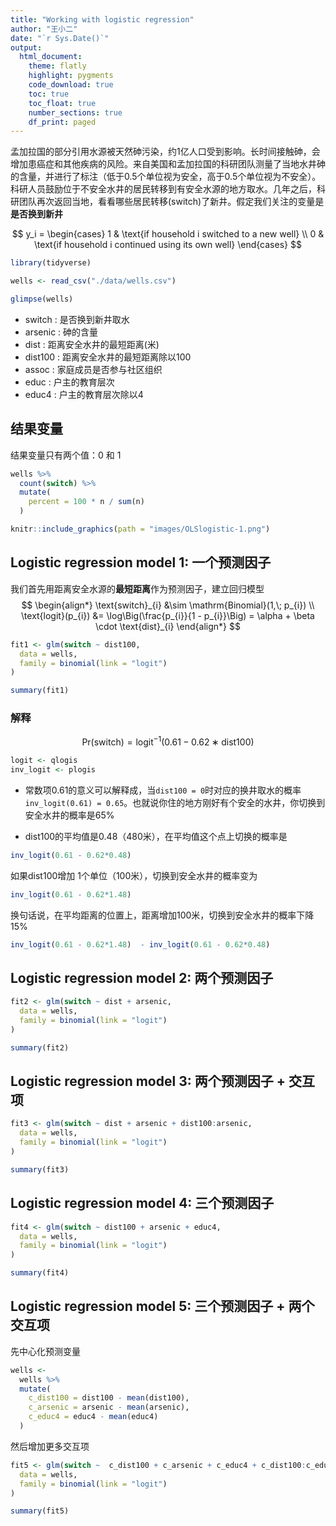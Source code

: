 ```yaml
---
title: "Working with logistic regression"
author: "王小二"
date: "`r Sys.Date()`"
output: 
  html_document:
    theme: flatly
    highlight: pygments
    code_download: true
    toc: true
    toc_float: true
    number_sections: true
    df_print: paged
---
```




孟加拉国的部分引用水源被天然砷污染，约1亿人口受到影响。长时间接触砷，会增加患癌症和其他疾病的风险。来自美国和孟加拉国的科研团队测量了当地水井砷的含量，并进行了标注（低于0.5个单位视为安全，高于0.5个单位视为不安全）。科研人员鼓励位于不安全水井的居民转移到有安全水源的地方取水。几年之后，科研团队再次返回当地，看看哪些居民转移(switch)了新井。假定我们关注的变量是**是否换到新井**

$$
y_i = 
\begin{cases}
 1 & \text{if household i switched to a new well} \\
 0 & \text{if household i continued using its own well} 
\end{cases}
$$

```r
library(tidyverse)

wells <- read_csv("./data/wells.csv")

glimpse(wells)
```

- switch  : 是否换到新井取水
- arsenic : 砷的含量
- dist    : 距离安全水井的最短距离(米)
- dist100 : 距离安全水井的最短距离除以100
- assoc   : 家庭成员是否参与社区组织
- educ    : 户主的教育层次
- educ4   : 户主的教育层次除以4


## 结果变量

结果变量只有两个值：0 和 1
```r
wells %>% 
  count(switch) %>% 
  mutate(
    percent = 100 * n / sum(n) 
  )
```


```r
knitr::include_graphics(path = "images/OLSlogistic-1.png")
```





## Logistic regression model 1: 一个预测因子

我们首先用距离安全水源的**最短距离**作为预测因子，建立回归模型
$$
\begin{align*}
\text{switch}_{i} &\sim \mathrm{Binomial}(1,\; p_{i}) \\
\text{logit}(p_{i}) &= \log\Big(\frac{p_{i}}{1 - p_{i}}\Big) = \alpha + \beta \cdot \text{dist}_{i} 
\end{align*}
$$




```r
fit1 <- glm(switch ~ dist100,
  data = wells,
  family = binomial(link = "logit")
)

summary(fit1)
```


### 解释

$$
\text{Pr(switch)} = \text{logit}^{-1}  (0.61 − 0.62 ∗ \text{dist100)}
$$
```r
logit <- qlogis 
inv_logit <- plogis
```


- 常数项0.61的意义可以解释成，当`dist100 = 0`时对应的换井取水的概率`inv_logit(0.61) = 0.65`。也就说你住的地方刚好有个安全的水井，你切换到安全水井的概率是65%

- dist100的平均值是0.48（480米），在平均值这个点上切换的概率是
```r
inv_logit(0.61 - 0.62*0.48)
```
如果dist100增加 1个单位（100米），切换到安全水井的概率变为
```r
inv_logit(0.61 - 0.62*1.48) 
```

换句话说，在平均距离的位置上，距离增加100米，切换到安全水井的概率下降15%
```r
inv_logit(0.61 - 0.62*1.48)  - inv_logit(0.61 - 0.62*0.48)
```

## Logistic regression model 2: 两个预测因子

```r
fit2 <- glm(switch ~ dist + arsenic,
  data = wells,
  family = binomial(link = "logit")
)

summary(fit2)
```


## Logistic regression model 3: 两个预测因子 + 交互项

```r
fit3 <- glm(switch ~ dist + arsenic + dist100:arsenic,
  data = wells,
  family = binomial(link = "logit")
)

summary(fit3)
```




## Logistic regression model 4: 三个预测因子

```r
fit4 <- glm(switch ~ dist100 + arsenic + educ4,
  data = wells,
  family = binomial(link = "logit")
)

summary(fit4)
```


## Logistic regression model 5: 三个预测因子 + 两个交互项

先中心化预测变量
```r
wells <-
  wells %>% 
  mutate(
    c_dist100 = dist100 - mean(dist100),
    c_arsenic = arsenic - mean(arsenic),
    c_educ4 = educ4 - mean(educ4)
  )
```

然后增加更多交互项
```r
fit5 <- glm(switch ~  c_dist100 + c_arsenic + c_educ4 + c_dist100:c_educ4 + c_arsenic:c_educ4,
  data = wells,
  family = binomial(link = "logit")
)

summary(fit5)
```